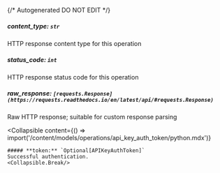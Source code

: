 {/* Autogenerated DO NOT EDIT  */}

##### **content_type:** `str`
HTTP response content type for this operation

##### **status_code:** `int`
HTTP response status code for this operation

##### **raw_response:** `[requests.Response](https://requests.readthedocs.io/en/latest/api/#requests.Response)`
Raw HTTP response; suitable for custom response parsing

<Collapsible
    content={() => import('/content/models/operations/api_key_auth_token/python.mdx')}
>
    ##### **token:** `Optional[APIKeyAuthToken]`
    Successful authentication.
    <Collapsible.Break/>
</Collapsible>

